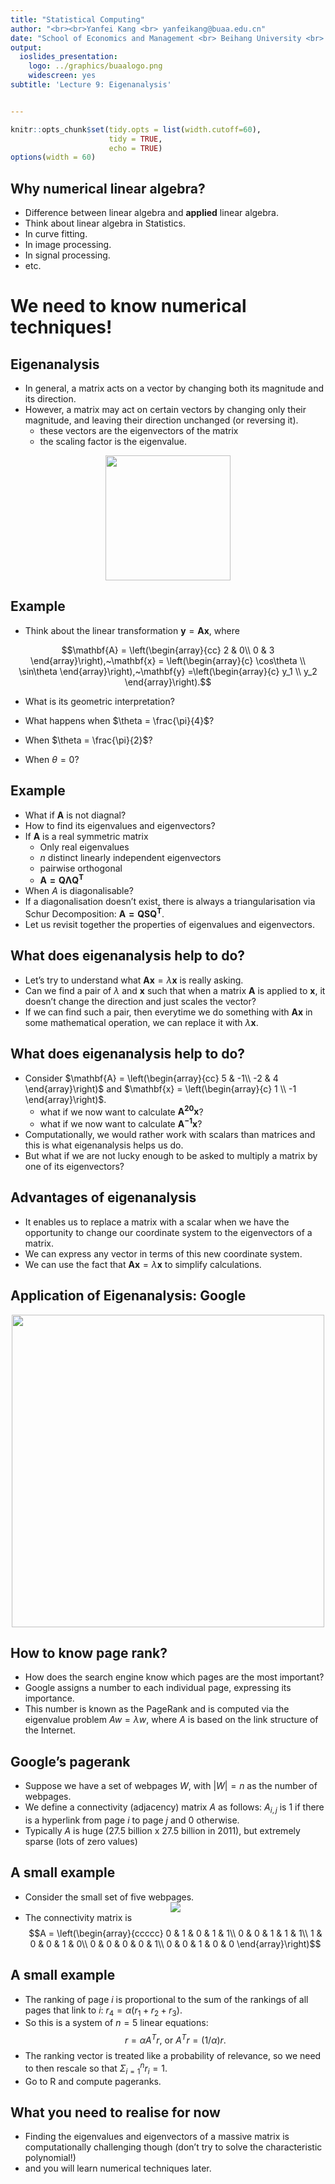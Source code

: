 ```yaml
---
title: "Statistical Computing"
author: "<br><br>Yanfei Kang <br> yanfeikang@buaa.edu.cn"
date: "School of Economics and Management <br> Beihang University <br> http://yanfei.site"
output:
  ioslides_presentation:
    logo: ../graphics/buaalogo.png
    widescreen: yes
subtitle: 'Lecture 9: Eigenanalysis'


---
```


<style>
    slides > slide {
    overflow-x: auto !important;
    overflow-y: auto !important;
}
</style>


```r
knitr::opts_chunk$set(tidy.opts = list(width.cutoff=60),
                      tidy = TRUE, 
                      echo = TRUE)
options(width = 60)
```

## Why numerical linear algebra?

- Difference between linear algebra and **applied** linear algebra.
- Think about linear algebra in Statistics.
- In curve fitting.
- In image processing.
- In signal processing.
- etc.

# We need to know numerical techniques!





## Eigenanalysis

- In general, a matrix acts on a vector by changing both its magnitude and its direction.
- However, a matrix may act on certain vectors by changing only their magnitude, and leaving their direction unchanged (or reversing it).
    - these vectors are the eigenvectors of the matrix
    - the scaling factor is the eigenvalue.

<center>    
<img src="./figs/eigen.png" height="200px" />
</center>

## Example

- Think about the linear transformation $\mathbf{y} = \mathbf{A}\mathbf{x}$, where 

$$\mathbf{A} = \left(\begin{array}{cc}
   2 & 0\\
   0 & 3
   \end{array}\right),~\mathbf{x} = \left(\begin{array}{c}
   \cos\theta \\
   \sin\theta 
   \end{array}\right),~\mathbf{y} =\left(\begin{array}{c}
   y_1 \\
   y_2 
   \end{array}\right).$$

- What is its geometric interpretation?

- What happens when $\theta = \frac{\pi}{4}$?

- When $\theta = \frac{\pi}{2}$?

- When $\theta = 0$?

## Example

- What if $\mathbf{A}$ is not diagnal?
- How to find its eigenvalues and eigenvectors?
- If $\mathbf{A}$ is a real symmetric matrix
    - Only real eigenvalues
    - $n$ distinct linearly independent eigenvectors
    - pairwise orthogonal
    - $\mathbf{A = Q\Lambda Q^T}$
- When $A$ is diagonalisable?
- If a diagonalisation doesn't exist, there is always a triangularisation via Schur Decomposition: $\mathbf{A = QSQ^T}$.    
- Let us revisit together the properties of eigenvalues and eigenvectors. 

## What does eigenanalysis help to do?

- Let's try to understand what $\mathbf{Ax} = \lambda \mathbf{x}$ is really asking.
- Can we find a pair of $\lambda$ and $\mathbf{x}$ such that when a matrix $\mathbf{A}$ is applied to $\mathbf{x}$, it doesn't change the direction and just scales the vector?
- If we can find such a pair, then everytime we do something with $\mathbf{Ax}$ in some mathematical operation, we can replace it with $\lambda \mathbf{x}$.

## What does eigenanalysis help to do?

- Consider $\mathbf{A} = \left(\begin{array}{cc}
   5 & -1\\
   -2 & 4
   \end{array}\right)$ and $\mathbf{x} = \left(\begin{array}{c}
   1 \\
   -1 
   \end{array}\right)$. 
    - what if we now want to calculate $\mathbf{A^{20}x}$?
    - what if we now want to calculate $\mathbf{A^{-1}x}$?
    
- Computationally, we would rather work with scalars than matrices and this is what eigenanalysis helps us do.
- But what if we are not lucky enough to be asked to multiply a matrix by one of its eigenvectors?

## Advantages of eigenanalysis

- It enables us to replace a matrix with a scalar when we have the opportunity to change our coordinate system to the eigenvectors of a matrix.
- We can express any vector in terms of this new coordinate system.
- We can use the fact that $\mathbf{Ax} = \lambda \mathbf{x}$ to simplify calculations.

## Application of Eigenanalysis: Google

<center>            
<img src="./figs/google.png" height="500px" />
</center>

## How to know page rank?

- How does the search engine know which pages are the most important?
- Google assigns a number to each individual page, expressing its importance. 
- This number is known as the PageRank and is computed via the eigenvalue problem $Aw = \lambda w$, where $A$ is based on the link structure of the Internet.

## Google's pagerank

- Suppose we have a set of webpages $W$, with $|W|=n$ as the number of webpages.
- We define a connectivity (adjacency) matrix $A$ as follows:
$A_{i,j}$ is 1 if there is a hyperlink from page $i$ to page $j$ and 0 otherwise.
- Typically $A$ is huge (27.5 billion x 27.5 billion in 2011), but extremely sparse (lots of zero values)

## A small example

- Consider the small set of five webpages.
<center>                                                              
![](./figs/googleeg.png)
</center>

- The connectivity matrix is $$A = \left(\begin{array}{ccccc}
   0 & 1 & 0 & 1 & 1\\
   0 & 0 & 1 & 1 & 1\\
   1 & 0 & 0 & 1 & 0\\
   0 & 0 & 0 & 0 & 1\\
   0 & 0 & 1 & 0 & 0
   \end{array}\right)$$

## A small example
- The ranking of page $i$ is proportional to the sum of the rankings of all pages that link to $i$: $r_4 = \alpha(r_1 + r_2 + r_3)$.
- So this is a system of $n =5$ linear equations: $$r = \alpha A^T r, ~\text{or}~A^T r = (1/\alpha) r.$$
- The ranking vector is treated like a probability of relevance, so we
need to then rescale so that $\Sigma_{i=1}^n r_i = 1.$
- Go to R and compute pageranks.

## What you need to realise for now

- Finding the eigenvalues and eigenvectors of a massive matrix is computationally challenging though (don’t try to solve the characteristic polynomial!)
- and you will learn numerical techniques later.



